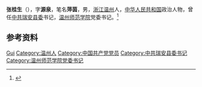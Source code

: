 {{Otheruses|other=名为张桂生的其他人物|张桂生}}

'''张桂生'''（{{bd|1932年|7月|2019年|7月30日|catIdx=Zhang}}），字'''源泉'''，笔名'''萍茵'''，男，[[浙江|浙江]][[温州|温州]]人，[[中华人民共和国|中华人民共和国]]政治人物，曾任[[中共瑞安县委|中共瑞安县委]]书记，[[温州师范学院|温州师范学院]]党委书记。<ref>{{Cite book|title=当代诗词家大辞典|author=丁永淮主编; 黄才钦, 熊文祥, 吴健中等副主编|publisher=华中师范大学出版社|year=1996|isbn=|location=武汉|pages=}}</ref>

== 参考资料 ==
{{reflist}}

{{Authority control}}
{{DEFAULTSORT:Zhang张}}
[[Category:张姓|Gui]]
[[Category:温州人|Category:温州人]]
[[Category:中国共产党党员|Category:中国共产党党员]]
[[Category:中共瑞安县委书记|Category:中共瑞安县委书记]]
[[Category:温州师范学院党委书记|Category:温州师范学院党委书记]]

{{中国人物小作品}}
